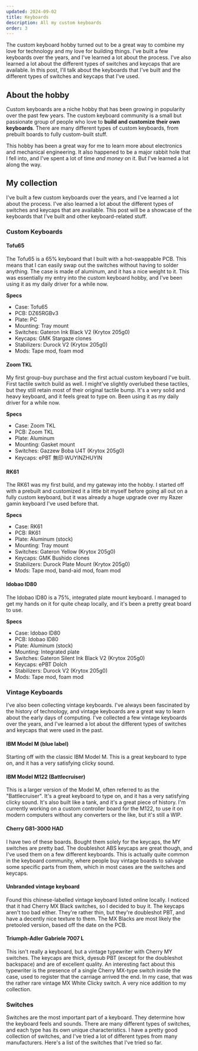 ```yaml
---
updated: 2024-09-02
title: Keyboards
description: All my custom keyboards
order: 3
---
```


The custom keyboard hobby turned out to be a great way to combine my love for technology and my love for building things. I've built a few keyboards over the years, and I've learned a lot about the process. I've also learned a lot about the different types of switches and keycaps that are available. In this post, I'll talk about the keyboards that I've built and the different types of switches and keycaps that I've used.

## About the hobby

Custom keyboards are a niche hobby that has been growing in popularity over the past few years. The custom keyboard community is a small but passionate group of people who love to **build and customize their own keyboards**. There are many different types of custom keyboards, from prebuilt boards to fully custom-built stuff.

This hobby has been a great way for me to learn more about electronics and mechanical engineering. It also happened to be a major rabbit hole that I fell into, and I've spent a lot of time *and money* on it. But I've learned a lot along the way.

## My collection

I've built a few custom keyboards over the years, and I've learned a lot about the process. I've also learned a lot about the different types of switches and keycaps that are available. This post will be a showcase of the keyboards that I've built and other keyboard-related stuff.

### Custom Keyboards

#### Tofu65

The Tofu65 is a 65% keyboard that I built with a hot-swappable PCB. This means that I can easily swap out the switches without having to solder anything. The case is made of aluminum, and it has a nice weight to it. This was essentially my entry into the custom keyboard hobby, and I've been using it as my daily driver for a while now.

**Specs**

-   Case: Tofu65
-   PCB: DZ65RGBv3
-   Plate: PC
-   Mounting: Tray mount
-   Switches: Gateron Ink Black V2 (Krytox 205g0)
-   Keycaps: GMK Stargaze clones
-   Stabilizers: Durock V2 (Krytox 205g0)
-   Mods: Tape mod, foam mod

#### Zoom TKL

My first group-buy purchase and the first actual custom keyboard I've built. First tactile switch build as well. I might've slightly overlubed these tactiles, but they still retain most of their original tactile bump. It's a very solid and heavy keyboard, and it feels great to type on. Been using it as my daily driver for a while now.

**Specs**

-   Case: Zoom TKL
-   PCB: Zoom TKL
-   Plate: Aluminum
-   Mounting: Gasket mount
-   Switches: Gazzew Boba U4T (Krytox 205g0)
-   Keycaps: ePBT 無印·WUYINZHUYIN

#### RK61

The RK61 was my first build, and my gateway into the hobby. I started off with a prebuilt and customized it a little bit myself before going all out on a fully custom keyboard, but it was already a huge upgrade over my Razer gamin keyboard I've used before that.

**Specs**

-   Case: RK61
-   PCB: RK61
-   Plate: Aluminum (stock)
-   Mounting: Tray mount
-   Switches: Gateron Yellow (Krytox 205g0)
-   Keycaps: GMK Bushido clones
-   Stabilizers: Durock Plate Mount (Krytox 205g0)
-   Mods: Tape mod, band-aid mod, foam mod

#### Idobao ID80

The Idobao ID80 is a 75%, integrated plate mount keyboard. I managed to get my hands on it for quite cheap locally, and it's been a pretty great board to use.

**Specs**

-   Case: Idobao ID80
-   PCB: Idobao ID80
-   Plate: Aluminum (stock)
-   Mounting: Integrated plate
-   Switches: Gateron Silent Ink Black V2 (Krytox 205g0)
-   Keycaps: ePBT Dolch
-   Stabilizers: Durock V2 (Krytox 205g0)
-   Mods: Tape mod, foam mod

### Vintage Keyboards

I've also been collecting vintage keyboards. I've always been fascinated by the history of technology, and vintage keyboards are a great way to learn about the early days of computing. I've collected a few vintage keyboards over the years, and I've learned a lot about the different types of switches and keycaps that were used in the past.

#### IBM Model M (blue label)

Starting off with the classic IBM Model M. This is a great keyboard to type on, and it has a very satisfying clicky sound.

#### IBM Model M122 (Battlecruiser)

This is a larger version of the Model M, often referred to as the "Battlecruiser". It's a great keyboard to type on, and it has a very satisfying clicky sound. It's also built like a tank, and it's a great piece of history. I'm currently working on a custom controller board for the M122, to use it on modern computers without any converters or the like, but it's still a WIP.

#### Cherry G81-3000 HAD

I have two of these boards. Bought them solely for the keycaps, the MY switches are pretty bad. The doubleshot ABS keycaps are great though, and I've used them on a few different keyboards. This is actually quite common in the keyboard community, where people buy vintage boards to salvage some specific parts from them, which in most cases are the switches and keycaps.

#### Unbranded vintage keyboard

Found this chinese-labelled vintage keyboard listed online locally. I noticed that it had Cherry MX Black switches, so I decided to buy it. The keycaps aren't too bad either. They're rather thin, but they're doubleshot PBT, and have a decently nice texture to them. The MX Blacks are most likely the pretooled version, based off the date on the PCB.

#### Triumph-Adler Gabriele 7007 L

This isn't really a keyboard, but a vintage typewriter with Cherry MY switches. The keycaps are thick, dyesub PBT (except for the doubleshot backspace) and are of excellent quality. An interesting fact about this typewriter is the presence of a single Cherry MX-type switch inside the case, used to register that the carriage arrived the end. In my case, that was the rather rare vintage MX White Clicky switch. A very nice addition to my collection.

### Switches

Switches are the most important part of a keyboard. They determine how the keyboard feels and sounds. There are many different types of switches, and each type has its own unique characteristics.
I have a pretty good collection of switches, and I've tried a lot of different types from many manufacturers. Here's a list of the switches that I've tried so far.

